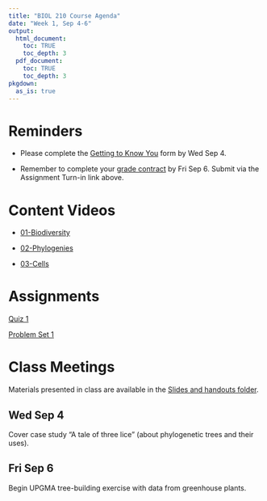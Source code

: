 ```yaml
---
title: "BIOL 210 Course Agenda"
date: "Week 1, Sep 4-6"
output: 
  html_document:
    toc: TRUE
    toc_depth: 3
  pdf_document:
    toc: TRUE
    toc_depth: 3
pkgdown:
  as_is: true
---
```


# Reminders

* Please complete the [Getting to Know You](https://docs.google.com/forms/d/e/1FAIpQLScaPNVaX_waXgLUrAUYxIhIfUrhzBsRnpT38HXaxLQhJMlkxQ/viewform?usp=sf_link) form by Wed Sep 4.

* Remember to complete your [grade contract](https://docs.google.com/forms/d/e/1FAIpQLScJdD7yO7pAEkugUMRwGvSrYl5syahIyh271SzR2fy_mscIfA/viewform?usp=sf_link) by Fri Sep 6. Submit via the Assignment Turn-in link above.

# Content Videos

* [01-Biodiversity](https://drive.google.com/drive/folders/13zUXCk4qz2xeb_P53ceg8WtmSEPc9tcy?usp=drive_link)

* [02-Phylogenies](https://drive.google.com/drive/folders/14-ijnaXDxYKokx68eg-DHR0UBlYE_Y66?usp=drive_link)

* [03-Cells](https://drive.google.com/drive/folders/15Eokt5lZOLyt9BOrzobP-NeSGSV5MgeP?usp=drive_link)

# Assignments

[Quiz 1](https://docs.google.com/forms/d/e/1FAIpQLSclHEk-m9EhZvut1CZE3PJMxdoBZuJkcr-QTfRjAFbJAB4t5A/viewform?usp=sf_link)

[Problem Set 1](ps1.html)


# Class Meetings

Materials presented in class are available in the [Slides and handouts folder](https://drive.google.com/drive/folders/17Fm-yEXqtlvGJfFaw6WqywIScW_eZ8m_?usp=drive_link).

## Wed Sep 4

Cover case study "A tale of three lice" (about phylogenetic trees and their uses).

## Fri Sep 6

Begin UPGMA tree-building exercise with data from greenhouse plants.

